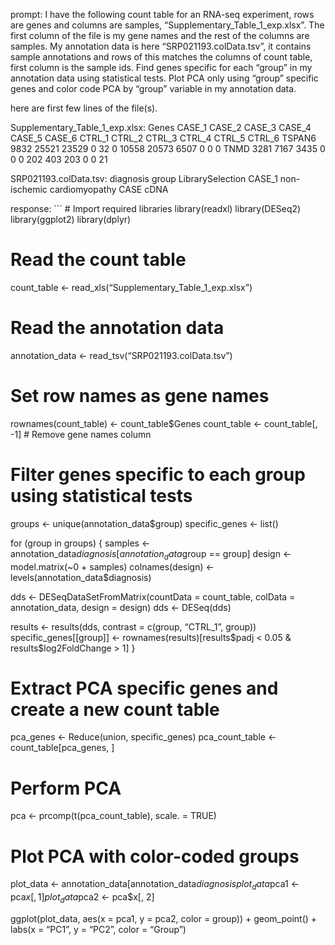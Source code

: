 prompt:
I have the following count table for an RNA-seq experiment, rows are genes and columns are samples, "Supplementary_Table_1_exp.xlsx". The first column of the file is my gene names and the rest of the columns are samples. My annotation data is here  "SRP021193.colData.tsv", it contains sample annotations and rows of this matches the columns of count table, first column is the sample ids. Find genes specific for each "group" in my annotation data  using statistical tests. Plot PCA only using "group" specific genes and color code PCA by "group" variable in my annotation data.

here are first few lines of the file(s).

Supplementary_Table_1_exp.xlsx:
Genes	CASE_1	CASE_2	CASE_3	CASE_4	CASE_5	CASE_6	CTRL_1	CTRL_2	CTRL_3	CTRL_4	CTRL_5	CTRL_6
TSPAN6	9832	25521	23529	0	32	0	10558	20573	6507	0	0	 0
TNMD	3281	 7167	 3435	0	 0	0	  202	  403	 203	0	0	21


SRP021193.colData.tsv:
diagnosis	group	LibrarySelection
CASE_1	non-ischemic cardiomyopathy	CASE	cDNA


response:
```
# Import required libraries
library(readxl)
library(DESeq2)
library(ggplot2)
library(dplyr)

# Read the count table
count_table <- read_xls("Supplementary_Table_1_exp.xlsx")

# Read the annotation data
annotation_data <- read_tsv("SRP021193.colData.tsv")

# Set row names as gene names
rownames(count_table) <- count_table$Genes
count_table <- count_table[, -1] # Remove gene names column

# Filter genes specific to each group using statistical tests
groups <- unique(annotation_data$group)
specific_genes <- list()

for (group in groups) {
  samples <- annotation_data$diagnosis[annotation_data$group == group]
  design <- model.matrix(~0 + samples)
  colnames(design) <- levels(annotation_data$diagnosis)
  
  dds <- DESeqDataSetFromMatrix(countData = count_table, colData = annotation_data, design = design)
  dds <- DESeq(dds)

  results <- results(dds, contrast = c(group, "CTRL_1", group))
  specific_genes[[group]] <- rownames(results)[results$padj < 0.05 & results$log2FoldChange > 1]
}

# Extract PCA specific genes and create a new count table
pca_genes <- Reduce(union, specific_genes)
pca_count_table <- count_table[pca_genes, ]

# Perform PCA
pca <- prcomp(t(pca_count_table), scale. = TRUE)

# Plot PCA with color-coded groups
plot_data <- annotation_data[annotation_data$diagnosis %in% colnames(pca_count_table), ]
plot_data$pca1 <- pca$x[, 1]
plot_data$pca2 <- pca$x[, 2]

ggplot(plot_data, aes(x = pca1, y = pca2, color = group)) +
  geom_point() +
  labs(x = "PC1", y = "PC2", color = "Group")
